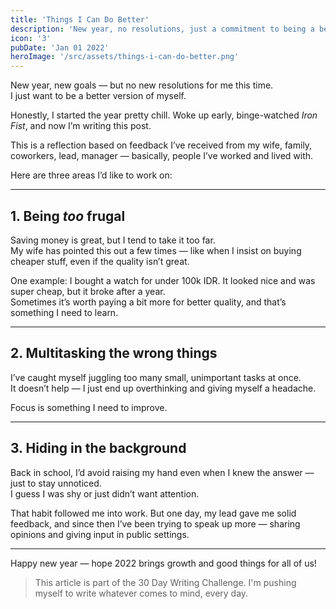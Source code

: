 ```yaml
---
title: 'Things I Can Do Better'
description: 'New year, no resolutions, just a commitment to being a better version of myself. Reflecting on areas like being too frugal, multitasking, and staying in the background.'
icon: '3'
pubDate: 'Jan 01 2022'
heroImage: '/src/assets/things-i-can-do-better.png'
---
```


New year, new goals — but no new resolutions for me this time.  
I just want to be a better version of myself.

Honestly, I started the year pretty chill. Woke up early, binge-watched *Iron Fist*, and now I’m writing this post.

This is a reflection based on feedback I’ve received from my wife, family, coworkers, lead, manager — basically, people I’ve worked and lived with.

Here are three areas I’d like to work on:

---

## 1. Being *too* frugal

Saving money is great, but I tend to take it too far.  
My wife has pointed this out a few times — like when I insist on buying cheaper stuff, even if the quality isn’t great.

One example: I bought a watch for under 100k IDR. It looked nice and was super cheap, but it broke after a year.  
Sometimes it’s worth paying a bit more for better quality, and that’s something I need to learn.

---

## 2. Multitasking the wrong things

I’ve caught myself juggling too many small, unimportant tasks at once.  
It doesn’t help — I just end up overthinking and giving myself a headache.

Focus is something I need to improve.

---

## 3. Hiding in the background

Back in school, I’d avoid raising my hand even when I knew the answer — just to stay unnoticed.  
I guess I was shy or just didn’t want attention.

That habit followed me into work. But one day, my lead gave me solid feedback, and since then I’ve been trying to speak up more — sharing opinions and giving input in public settings.

---

Happy new year — hope 2022 brings growth and good things for all of us!

> This article is part of the 30 Day Writing Challenge. I'm pushing myself to write whatever comes to mind, every day.
